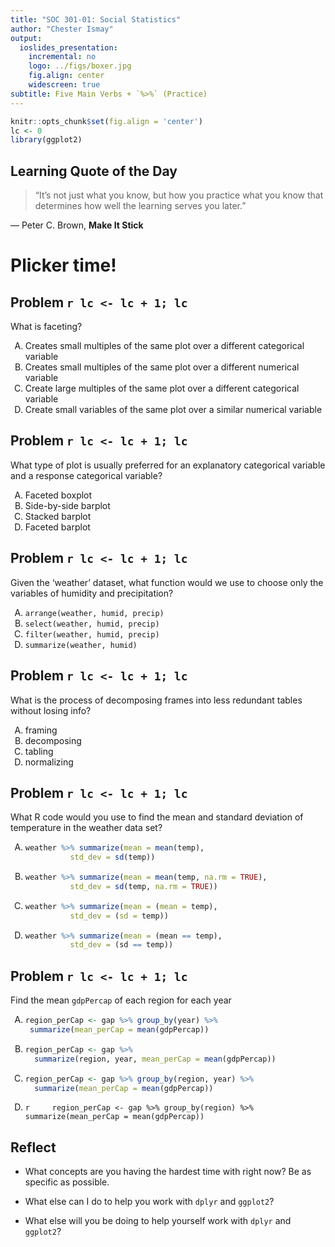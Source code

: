 ```yaml
---
title: "SOC 301-01: Social Statistics"
author: "Chester Ismay"
output:
  ioslides_presentation:
    incremental: no
    logo: ../figs/boxer.jpg
    fig.align: center
    widescreen: true
subtitle: Five Main Verbs + `%>%` (Practice)
---
```


```r
knitr::opts_chunk$set(fig.align = 'center')
lc <- 0
library(ggplot2)
```

<style type="text/css">
    ol { list-style-type: upper-alpha; }
</style>

## Learning Quote of the Day {.flexbox .vcenter}

> "It’s not just what you know, but how you practice what you know that determines how well the learning serves you later."

― Peter C. Brown, **Make It Stick**

# Plicker time!

## Problem `r lc <- lc + 1; lc`

What is faceting?

a. Creates small multiples of the same plot over a different categorical variable
b. Creates small multiples of the same plot over a different numerical variable
c. Create large multiples of the same plot over a different categorical variable
d. Create small variables of the same plot over a similar numerical variable

## Problem `r lc <- lc + 1; lc`

What type of plot is usually preferred for an explanatory categorical variable and a response categorical variable?

a. Faceted boxplot 
b. Side-by-side barplot
c. Stacked barplot
d. Faceted barplot

## Problem `r lc <- lc + 1; lc`

Given the 'weather' dataset, what function would we use to choose only the variables of humidity and precipitation?

a. `arrange(weather, humid, precip)`
b. `select(weather, humid, precip)`
c. `filter(weather, humid, precip)`
d. `summarize(weather, humid)`

## Problem `r lc <- lc + 1; lc`

What is the process of decomposing frames into less redundant tables without losing info?

a. framing
b. decomposing
c. tabling
d. normalizing

## Problem `r lc <- lc + 1; lc`

What R code would you use to find the mean and standard deviation of temperature in the weather data set?

a. 

    ```r
    weather %>% summarize(mean = mean(temp),
              std_dev = sd(temp))
    ```

b. 

    ```r
    weather %>% summarize(mean = mean(temp, na.rm = TRUE),
              std_dev = sd(temp, na.rm = TRUE))
    ```

c. 

    ```r
    weather %>% summarize(mean = (mean = temp),
              std_dev = (sd = temp))
    ```

d. 

    ```r
    weather %>% summarize(mean = (mean == temp),
              std_dev = (sd == temp))
    ```

## Problem `r lc <- lc + 1; lc`

Find the mean `gdpPercap` of each region for each year 

a. 

    ```r
region_perCap <- gap %>% group_by(year) %>%
  summarize(mean_perCap = mean(gdpPercap))
```

b. 

    ```r
    region_perCap <- gap %>% 
      summarize(region, year, mean_perCap = mean(gdpPercap))
    ```

c.

    ```r
    region_perCap <- gap %>% group_by(region, year) %>% 
      summarize(mean_perCap = mean(gdpPercap))
    ```

d. 
    ```r
    region_perCap <- gap %>% group_by(region) %>% 
      summarize(mean_perCap = mean(gdpPercap))
    ```

## Reflect

- What concepts are you having the hardest time with right now?  Be as specific as possible.

- What else can I do to help you work with `dplyr` and `ggplot2`?

- What else will you be doing to help yourself work with `dplyr` and `ggplot2`?

